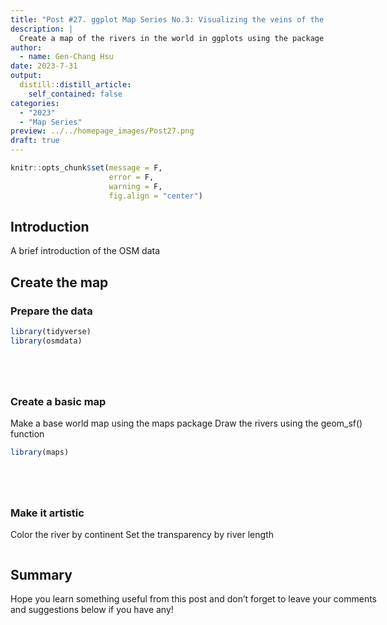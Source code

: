 ```yaml
---
title: "Post #27. ggplot Map Series No.3: Visualizing the veins of the earth in ggplots with `osmdata`"
description: |
  Create a map of the rivers in the world in ggplots using the package `osmdata`.
author:
  - name: Gen-Chang Hsu
date: 2023-7-31
output:
  distill::distill_article:
    self_contained: false
categories:
  - "2023"
  - "Map Series"
preview: ../../homepage_images/Post27.png
draft: true
---
```


<!-- Webpage style -->

<style>
d-article a {
    color: #2780e3 !important;
      border-bottom: none !important;
}

d-article a:hover {
  color: #2780e3 !important;
    border-bottom: 2px solid !important;
}

d-byline {
  margin-left: -10% !important;
}

d-title {
  margin-left: -10%;
}

d-title h1{
  font-size: 45px;
  width: 130%;
}

d-article {
  margin-left: -10%;
}

p {
  width: 120%;
}

d-article h2 {
  width: 120%;
}

d-article h3 {
  width: 120%;
  font-size: 28px;
}

div.article-footer{
  width: 120%;
}

d-article div.sourceCode { 
  width: 120% !important;
}

d-article pre { 
  width: 120% !important;
}

div.l-body {
  width: 120% !important;
}

d-article table thead tr {
  height: 60px !important;
  width: 210px !important;
}

d-article table thead th {
  height: 60px !important;
  font-size: 22px !important;
  width: 210px !important;
}

d-article table tbody tr td {
  font-size: 21px !important;
  height: 60px !important;
  text-align: center !important;
  width: 210px !important;
}

div.l-body img {
    margin-right: 20% !important;
}

</style>

```r
knitr::opts_chunk$set(message = F, 
                      error = F, 
                      warning = F,
                      fig.align = "center")

```

<!-- Start of the article -->

## Introduction

A brief introduction of the OSM data





## Create the map



### Prepare the data

```r
library(tidyverse)
library(osmdata)






```


### Create a basic map

Make a base world map using the maps package
Draw the rivers using the geom_sf() function

```r
library(maps)






```


### Make it artistic

Color the river by continent
Set the transparency by river length

```r






```



## Summary



Hope you learn something useful from this post and don't forget to leave your comments and suggestions below if you have any!

